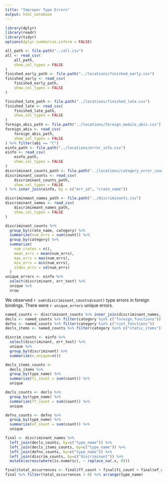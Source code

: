 ```yaml
---
title: "Improper Type Errors"
output: html_notebook
---
```



```r
library(dplyr)
library(readr)
library(tidyr)  
options(dplyr.summarise.inform = FALSE)

all_path <- file.path("../all.csv")
all <- read_csv(
    all_path,
    show_col_types = FALSE
)
finished_early_path <- file.path("../locations/finished_early.csv")
finished_early <- read_csv(
    finished_early_path,
    show_col_types = FALSE
)

finished_late_path <- file.path("../locations/finished_late.csv")
finished_late <- read_csv(
    finished_late_path,
    show_col_types = FALSE
)
foreign_abis_path <- file.path("../locations/foreign_module_abis.csv")
foreign_abis <- read_csv(
    foreign_abis_path,
    show_col_types = FALSE
) %>% filter(abi == "C")
einfo_path <- file.path("../locations/error_info.csv")
einfo <- read_csv(
    einfo_path,
    show_col_types = FALSE
)
discriminant_counts_path <- file.path("../locations/category_error_counts.csv")
discriminant_counts <- read_csv(
    discriminant_counts_path,
    show_col_types = FALSE
) %>% inner_join(einfo, by = c("err_id", "crate_name"))

discriminmant_names_path <- file.path("../discriminants.csv")
discriminant_names <- read_csv(
    discriminmant_names_path,
    show_col_types = FALSE
)

```
```r
discriminant_counts %>%
  group_by(crate_name, category) %>%
  summarize(num_errs = sum(count)) %>% 
  group_by(category) %>% 
  summarize(
    num_crates = n(), 
    mean_errs = mean(num_errs), 
    max_errs = max(num_errs), 
    min_errs = min(num_errs), 
    stdev_errs = sd(num_errs)
  )
unique_errors <- einfo %>% 
  select(discriminant, err_text) %>% 
  unique %>% 
  nrow
```
We observed `r sum(discriminant_counts$count)` type errors in foreign bindings. There were `r unique_errors` unique errors.

```r
named_counts <- discriminant_counts %>% inner_join(discriminant_names, by=c("discriminant"))
decls <- named_counts %>% filter(category %in% c("foreign_functions"))
defns <- named_counts %>% filter(category %in% c("rust_functions"))
decls_items <- named_counts %>% filter(category %in% c("static_items"))

discrim_counts <- einfo %>% 
  select(discriminant, err_text) %>% 
  unique %>% 
  group_by(discriminant) %>% 
  summarize(n_unique=n())

decls_items_counts <- 
  decls_items %>% 
  group_by(type_name) %>% 
  summarize(fi_count = sum(count)) %>% 
  unique

decls_counts <- decls %>% 
  group_by(type_name) %>% 
  summarize(ff_count = sum(count)) %>% 
  unique

defns_counts <- defns %>% 
  group_by(type_name) %>% 
  summarize(ef_count = sum(count)) %>% 
  unique

final <- discriminant_names %>% 
  left_join(decls_counts, by=c("type_name")) %>% 
  left_join(decls_items_counts, by=c("type_name")) %>% 
  left_join(defns_counts, by=c("type_name")) %>% 
  left_join(discrim_counts, by=c("discriminant")) %>% 
  mutate(across(where(is.numeric), ~ replace_na(.x, 0)))

final$total_occurrences <- final$ff_count + final$fi_count + final$ef_count
final %>% filter(total_occurrences > 0) %>% arrange(type_name)
```